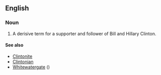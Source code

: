 ==English==

===Noun===
{{en-noun}}

# A derisive term for a supporter and follower of Bill and Hillary Clinton.

====See also====
* [[Clintonite]]
* [[Clintonian]]
* [[Whitewatergate]] ({{w|Whitewater (controversy)}})